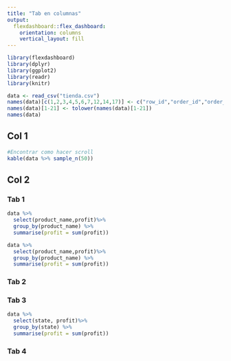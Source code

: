 ```yaml
---
title: "Tab en columnas"
output: 
  flexdashboard::flex_dashboard:
    orientation: columns
    vertical_layout: fill
---
```


```r
library(flexdashboard)
library(dplyr)
library(ggplot2)
library(readr)
library(knitr)
```

```r
data <- read_csv("tienda.csv")
names(data)[c(1,2,3,4,5,6,7,12,14,17)] <- c("row_id","order_id","order_date","ship_date","ship_mode","customer_id","customer_name","postal_code","product_id","product_name")
names(data)[1-21] <- tolower(names(data)[1-21])
names(data)
```


Col 1
-----------------------

```r
#Encontrar como hacer scroll
kable(data %>% sample_n(50))
```

Col 2 {.tabset}
-----------------------

### Tab 1

```r
data %>%
  select(product_name,profit)%>%
  group_by(product_name) %>%
  summarise(profit = sum(profit))
```

```r
data %>%
  select(product_name,profit)%>%
  group_by(product_name) %>%
  summarise(profit = sum(profit))
```



### Tab 2


### Tab 3
```r
data %>%
  select(state, profit)%>%
  group_by(state) %>%
  summarise(profit = sum(profit))
```


### Tab 4